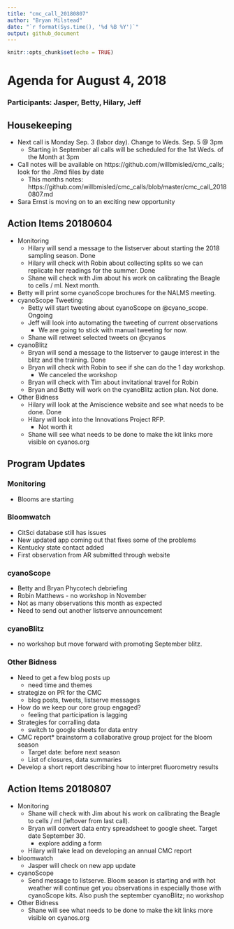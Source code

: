 ```yaml
---
title: "cmc_call_20180807"
author: "Bryan Milstead"
date: "`r format(Sys.time(), '%d %B %Y')`"
output: github_document
---
```


```r
knitr::opts_chunk$set(echo = TRUE)
```

# Agenda for August 4, 2018

### Participants:  Jasper, Betty, Hilary, Jeff

## Housekeeping
* Next call is Monday Sep. 3 (labor day).  Change to Weds. Sep. 5 @ 3pm
    - Starting in September all calls will be scheduled for the 1st Weds. of the Month at 3pm
* Call notes will be available on https://github.com/willbmisled/cmc_calls; look for the .Rmd files by date
    - This months notes: https://github.com/willbmisled/cmc_calls/blob/master/cmc_call_20180807.md
* Sara Ernst is moving on to an exciting new opportunity

## Action Items 20180604
* Monitoring
    - Hilary will send a message to the listserver about starting the 2018 sampling season. Done
    - Hilary will check with Robin about collecting splits so we can replicate her readings for the summer. Done
    - Shane will check with Jim about his work on calibrating the Beagle to cells / ml. Next month.
* Betty will print some cyanoScope brochures for the NALMS meeting.
* cyanoScope Tweeting:
    - Betty will start tweeting about cyanoScope on @cyano_scope. Ongoing
    - Jeff will look into automating the tweeting of current observations
      - We are going to stick with manual tweeting for now.
    - Shane will retweet selected tweets on @cyanos
* cyanoBlitz
    - Bryan will send a message to the listserver to gauge interest in the blitz and the training. Done
    - Bryan will check with Robin to see if she can do the 1 day workshop.
      - We canceled the workshop
    - Bryan will check with Tim about invitational travel for Robin
    - Bryan and Betty will work on the cyanoBlitz action plan. Not done.
* Other Bidness
    - Hilary will look at the Amiscience website and see what needs to be done.  Done
    - Hilary will look into the Innovations Project RFP.  
      - Not worth it
    - Shane will see what needs to be done to make the kit links more visible on cyanos.org


## Program Updates

### Monitoring
* Blooms are starting

### Bloomwatch
* CitSci database still has issues
* New updated app coming out that fixes some of the problems
* Kentucky state contact added
* First observation from AR submitted through website

### cyanoScope
* Betty and Bryan Phycotech debriefing
* Robin Matthews - no workshop in November
* Not as many observations this month as expected
* Need to send out another listserve announcement

### cyanoBlitz
* no workshop but move forward with promoting September blitz.

### Other Bidness
* Need to get a few blog posts up
    - need time and themes
* strategize on PR for the CMC
    - blog posts, tweets, listserve messages
* How do we keep our core group engaged?
    - feeling that participation is lagging
* Strategies for corralling data
    - switch to google sheets for data entry
* CMC report* brainstorm a collaborative group project for the bloom season
    - Target date: before next season
    - List of closures, data summaries
* Develop a short report describing how to interpret fluorometry results 

## Action Items 20180807
* Monitoring
    - Shane will check with Jim about his work on calibrating the Beagle to cells / ml (leftover from last call).
    - Bryan will convert data entry spreadsheet to google sheet. Target date September 30.
      - explore adding a form
    - Hilary will take lead on developing an annual CMC report
* bloomwatch
    - Jasper will check on new app update
* cyanoScope
    - Send message to listserve. Bloom season is starting and with hot weather will continue get you observations in especially those with cyanoScope kits.  Also push the september cyanoBlitz; no workshop
* Other Bidness
    - Shane will see what needs to be done to make the kit links more visible on cyanos.org




    


